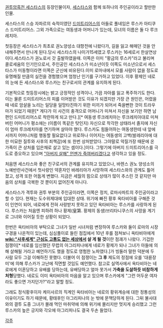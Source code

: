 [[권투암흑전 세스타스]]의 등장인물이자, [[세스타스]]와 함께 또하나의 주인공이라고 할만한 인물.

세스타스의 스승 자파르의 숙적이였던 [[드미트리어스]]의 아들로 풀네임은 루스카 아티쿠스 드미트리어스.
그외 가족으로는 여동생과 어머니가 있는데, 모녀의 이름은 둘 다 루크레치아.

첫등장은 세스타스가 최초로 권노양성소 대항전에 나왔다가, 길을 잃고 해매던 것을 안내해주면서 만나게 된다.당시 세스타스의 나이가15세였고 루스카는 16세로서 한살연상이다.세스타스가 권노로서 갓 출발하였을때. 이쪽은 이미 "황금의 루스카"라고 불리며 콜로세움의 인기인으로서, 주인공인 세스타스가 미소년이듯 이쪽도 미소년으로서 세스타스가 미동형이라면 이쪽은 군신에 비유된다.이미 로마내에서 모를 사람이 없을 정도로 유명해질 만큼의 실전을 경험했으며 엄청난 인기를 구가하고 있었다. 이후 황제인 네로의 눈에 든 세스타스와 루스카는 친구로서의 관계를 유지하게 된다.

기본적으로 첫등장시에는 밝고 긍정적인 성격이나, 가끔 자아를 잃고 폭주하기도 한다.이는 물론 드미트리어스의 피를 이어받은 것도 이유가 되겠지만 가장 큰 원인은, 어렸을 때 네로 암살을 노리는 일당을 일망타진하기 위한 미끼가 되어서 죽을뻔한 것이 트라우마가 되었기 때문[* 게다가 이 사건의 충격으로 어머니가 미쳐서 자신을 보기만 하면 남편인 드미트리어스로 착란하게 되고 만다.][* 여동생 루크레치아는 루크레치아대로 미쳐버린 어머니가 평소에는 (이름이 똑같은 탓인지) 자신으로 착각한 상태라서 졸지에 자신이 엄마 루크레치아를 연기하며 살아야 했다. 루스카도 힘들어하는 여동생한테 내 앞에서까지 어머니처럼 행동할 필요없다고 위로하나 이어지는 여동생의 고백(발레리아에 대한 미묘한 질투와 사후의 죄책감)에 또 한번 상처받았다. 그야말로 악질가장 때문에 온 가족이 큰 상처를 입은채로 살고 있는 셈이다.]이다. 그렇기에 아버지 드미트리어스를 극도로 증오하고 있으며 [["아버지 살해" 언젠가 죽여버리겠다]]고 생각하고 있을 정도.

처음엔 세스타스와 좋은 친구로서의 관계를 유지하고 있었으나, 바렌스 권노 양성소의 노예반란사건에서 첫사랑인 약혼자인 바레리아가 사망하여 세스타스와의 관계도 틀어졌고, 성격 또한 어둡게 변했다. 지금은 세월의 힘으로 상태가 많이 추스린 것 같지만 마음의 상처를 극복한 것 뿐이지 없어진게 아니다.

세스타스가 격투와 권투 부분의 주인공이라면, 이쪽은 정치, 로마사파트의 주인공이라고 할 수 있다. 현재는 도수위제대에 입대한 상태. 위기에 빠진 황후 옥타비아를 구해준 것이 인연이 되어, 네로에게 전혀 사랑받지 못하고 있던 옥타비아는 루스카를 사랑하게 된다. 루스카는 처음엔 피하려 하나 황제(皇第. 황제의 동생)브리타니쿠스의 사망을 계기로 그녀와 이어질 듯한 상황이 되었다.

한번은 옥타비아의 부탁으로 그녀가 일반 시녀처럼 변장하여 루스카와 둘이 로마의 시장구경을 나온적이 있는데, 심심풀이로 들린 점집에서 10년 후를 점쳐보니 옥타비아에게 '''[[wiki:"사후세계" 근심도 고통도 없는 세상]]에서 살 게 될 것'''이란 점괘가 나왔다. 기겁한 점쟁이[* 네로를 임신했던 무렵의 아그리피나에게 네로가 황제가 되나 그녀가 아들에 의해 살해될 거라고 예언하기도 했을 정도로 영험한 노파였다.]가 빙둘러 말한 덕분에 두 사람 모두 그걸 이해하진 못했다. 더불어 이 점쟁이는 '''그 후''' 제도의 정점에 오를 '대륜장미'에 의해 루스카가 고난에 직면할 것임도 예언했다. 참고로 실역사에서 옥타비아는 네로에게 이혼당하고 유배를 당하는데, 유배당하고 얼마 못가서 '''가축을 도살하듯 비참하게 처형'''당했다. 네로도 이미 옥타비아의 마음을 알고 있으며 루스카에게 "그런 어두운 여자라도 좋으면 가지던가?"라고 말할 정도. 

그래도 정식황후이자 케이사르의 직계인 옥타비아는 네로의 황위계승에 대한 정통성의 이유이기도 하기 때문에, 황태후인 아그리피나의 눈 밖에 문책당하게 된다. 그뒤 불사대와의 결투 도중 그녀가 몰래 먹인 마취약에 의해 위기에 몰리지만 멋지게 승리했고 그런 루스카의 높은 긍지와 각오에 아그리피나도 결국 두손 들었다.

[[각주]]

